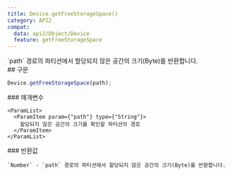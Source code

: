 ```yaml
---
title: Device.getFreeStorageSpace()
category: API2
compat:
  data: api2/Object/Device
  feature: getFreeStorageSpace
---
```


<Section>
  `path` 경로의 파티션에서 할당되지 않은 공간의 크기(Byte)를 반환합니다.
</Section>
<Section>
  ## 구문

  ~~~js
  Device.getFreeStorageSpace(path);
  ~~~

  <Section>
    ### 매개변수

    <ParamList>
      <ParamItem param={"path"} type={"String"}>
        할당되지 않은 공간의 크기를 확인할 파티션의 경로
      </ParamItem>
    </ParamList>
  </Section>
  <Section>
    ### 반환값

    `Number` - `path` 경로의 파티션에서 할당되지 않은 공간의 크기(Byte)를 반환합니다.
  </Section>
</Section>